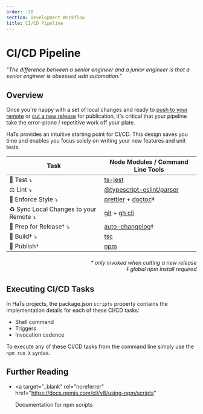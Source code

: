 ```yaml
---
order: -10
section: Development Workflow
title: CI/CD Pipeline
---
```


# CI/CD Pipeline

_"The difference between a senior engineer and a junior engineer is that a senior engineer is obsessed with automation."_

## Overview

Once you're happy with a set of local changes and ready to [push to your remote](/docs/v1/development-workflow/syncing-changes) or [cut a new release](/docs/v1/development-workflow/publishing) for publication, it's critical that your pipeline take the error-prone / repetitive work off your plate.

HaTs provides an intuitive starting point for CI/CD. This design saves you time and enables you focus solely on writing your new features and unit tests.

| Task                                          | Node Modules / Command Line Tools                                                                                                                                                                      |
| --------------------------------------------- | ------------------------------------------------------------------------------------------------------------------------------------------------------------------------------------------------------ |
| 🧯 Test &#10549;                              | <a target="_blank" rel="noreferrer" href="https://kulshekhar.github.io/ts-jest/">ts-jest</a>                                                                                                           |
| ⚖️ Lint &#10549;                              | <a target="_blank" rel="noreferrer" href="https://npmjs.com/package/@typescript-eslint parser">@typescript-eslint/parser</a>                                                                           |
| 📐 Enforce Style &#10549;                     | <a target="_blank" rel="noreferrer" href="https://prettier.io">prettier</a> + <a target="_blank" rel="noreferrer" href="https://www.npmjs.com/package/doctoc">doctoc</a>&#8225;                        |
| ♻️ Sync Local Changes to your Remote &#10549; | <a target="_blank" rel="noreferrer" href="https://git-scm.com/book/en/v2/Getting-Started-Installing-Git">git</a> + <a target="_blank" rel="noreferrer" href="https://cli.github.com/manual">gh cli</a> |
| 📝 Prep for Release&#8224; &#10549;           | <a target="_blank" rel="noreferrer" href="https://www.npmjs.com/package/auto-changelog">auto-changelog</a>&#8225;                                                                                      |
| 🎁 Build&#8224; &#10549;                      | <a target="_blank" rel="noreferrer" href="https://www.npmjs.com/package/typescript">tsc</a>                                                                                                            |
| 🚀 Publish&#8224;                             | <a target="_blank" rel="noreferrer" href="https://docs.npmjs.com/cli/v8/commands/npm">npm</a>                                                                                                          |

<h6 style="text-align: right">
	&#8224; only invoked when cutting a new release
	<br />
	&#8225; global npm install required
</h6>

## Executing CI/CD Tasks

In HaTs projects, the package.json `scripts` property contains the implementation details for each of these CI/CD tasks:

- Shell command
- Triggers
- Invocation cadence

To execute any of these CI/CD tasks from the command line simply use the `npm run X` syntax.

## Further Reading

- <a
  	target="_blank"
  	rel="noreferrer"
  	href="https://docs.npmjs.com/cli/v8/using-npm/scripts"
  >
  	Documentation for npm scripts
  </a>
